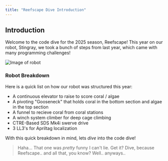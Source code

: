```yaml
---
title: "Reefscape Dive Introduction"
---
```



## Introduction

Welcome to the code dive for the 2025 season, Reefscape! This year on our robot, Stingray, we took a bunch of steps from last year, which came with many programming challenges!

![Image of robot](https://i.imgur.com/zCGvWqd.png)

### Robot Breakdown
Here is a quick list on how our robot was structured this year:
- A continuous elevator to raise to score coral / algae
- A pivoting "Gooseneck" that holds coral in the bottom section and algae in the top section
- A funnel to recieve coral from coral stations
- A winch system climber for deep cage climbing
- CTRE-Based SDS Mk4i swerve drive
- 3 LL3's for Apriltag localization

With this quick breakdown in mind, lets *dive* into the code dive!
> Haha... That one was *pretty* funny I can't lie. Get it? Dive, because Reefscape.. and all that, you know? Well.. anyways..